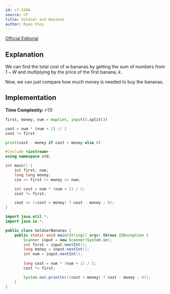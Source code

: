 ```yaml
---
id: cf-546A
source: CF
title: Soldier and Bananas
author: Ryan Chou
---
```


[Official Editorial](https://codeforces.com/blog/entry/18034)

## Explanation

We can find the total cost of $w$ bananas by getting the sum of numbers from $1 - W$ and multiplying by the price of the first banana, $k$.

Now, we can just compare how much money is needed to buy the bananas.
## Implementation

**Time Complexity:** $\mathcal{O}(1)$

<LanguageSection>

<PySection>

```py
first, money, num = map(int, input().split())

cost = num * (num + 1) // 2
cost *= first

print(cost - money if cost > money else 0)
```
</PySection>
<CPPSection>

```cpp
#include <iostream>
using namespace std;

int main() {
	int first, num;
	long long money;
	cin >> first >> money >> num;

	int cost = num * (num + 1) / 2;
	cost *= first;

	cout << ((cost > money) ? cost - money : 0);
}
```
</CPPSection>

<JavaSection>

```java
import java.util.*;
import java.io.*;

public class SoldierBananas {
	public static void main(String[] args) throws IOException {
		Scanner input = new Scanner(System.in);
		int first = input.nextInt();
		long money = input.nextInt();
		int num = input.nextInt();
	
		long cost = num * (num + 1) / 2;
		cost *= first;

		System.out.println(((cost > money) ? cost - money : 0));
	}
}
```
</JavaSection>
</LanguageSection>
